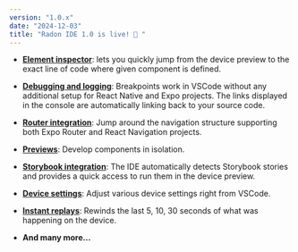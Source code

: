```yaml
---
version: "1.0.x"
date: "2024-12-03"
title: "Radon IDE 1.0 is live! 🎉 "
---
```


- [**Element inspector**](/docs/features/element-inspector): lets you quickly jump from the device preview to the exact line of code where given component is defined.

- [**Debugging and logging**](/docs/features/debugging-and-logging): Breakpoints work in VSCode without any additional setup for React Native and Expo projects. The links displayed in the console are automatically linking back to your source code.

- [**Router integration**](/docs/features/router-integration): Jump around the navigation structure supporting both Expo Router and React Navigation projects.

- [**Previews**](/docs/features/previews): Develop components in isolation.

- [**Storybook integration**](/docs/features/storybook-integration): The IDE automatically detects Storybook stories and provides a quick access to run them in the device preview.

- [**Device settings**](/docs/features/device-settings): Adjust various device settings right from VSCode.

- [**Instant replays**](/docs/features/screen-recording): Rewinds the last 5, 10, 30 seconds of what was happening on the device.

- **And many more...**


<HomepageButton
  target="_blank"
  href="https://youtu.be/07Un9EfE8D4?si=I3ZvMDLPaBzwHi3s"
  title="Watch the Radon IDE 1.0 announcement video"
/>
